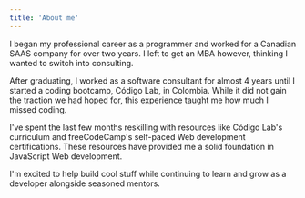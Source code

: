 ```yaml
---
title: 'About me'
---
```


I began my professional career as a programmer and worked for a Canadian SAAS company for over two years. I left to get an MBA however, thinking I wanted to switch into consulting.

After graduating, I worked as a software consultant for almost 4 years until I started a coding bootcamp, Código Lab, in Colombia. While it did not gain the traction we had hoped for, this experience taught me how much I missed coding.

I've spent the last few months reskilling with resources like Código Lab's curriculum and freeCodeCamp's self-paced Web development certifications. These resources have provided me a solid foundation in JavaScript Web development.

I'm excited to help build cool stuff while continuing to learn and grow as a developer alongside seasoned mentors.
